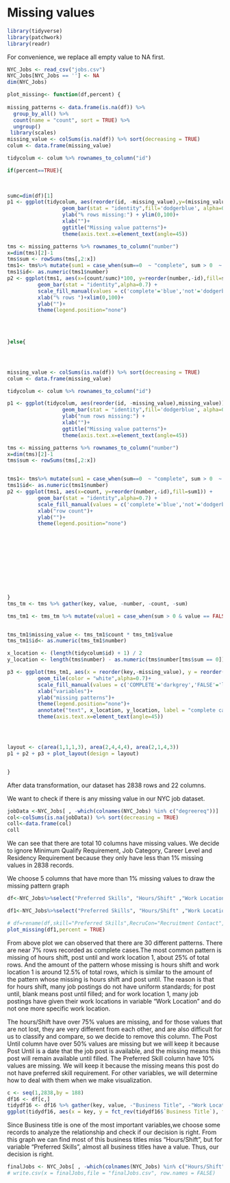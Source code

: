# Missing values
```r
library(tidyverse)
library(patchwork)
library(readr)
```
For convenience, we replace all empty value to NA first.
```r
NYC_Jobs <- read_csv("jobs.csv")
NYC_Jobs[NYC_Jobs == ''] <- NA
dim(NYC_Jobs)
```



```r
plot_missing<- function(df,percent) {
  
missing_patterns <- data.frame(is.na(df)) %>%
  group_by_all() %>%
  count(name = "count", sort = TRUE) %>%
  ungroup() 
 library(scales)
missing_value <- colSums(is.na(df)) %>% sort(decreasing = TRUE)
colum <- data.frame(missing_value)

tidycolum <- colum %>% rownames_to_column("id")

if(percent==TRUE){
  
  

sumc=dim(df)[1]
p1 <- ggplot(tidycolum, aes(reorder(id, -missing_value),y=(missing_value/sumc)*100))+
                  geom_bar(stat = "identity",fill='dodgerblue', alpha=0.7) + 
                  ylab("% rows missing:") + ylim(0,100)+
                  xlab("")+
                  ggtitle("Missing value patterns")+
                  theme(axis.text.x=element_text(angle=45))

tms <- missing_patterns %>% rownames_to_column("number")
x=dim(tms)[2]-1
tms$sum <- rowSums(tms[,2:x])
tms1<- tms%>% mutate(sum1 = case_when(sum==0  ~ "complete", sum > 0  ~ "not"))
tms1$id<- as.numeric(tms1$number)
p2 <- ggplot(tms1, aes(x=(count/sumc)*100, y=reorder(number,-id),fill=sum1)) + 
          geom_bar(stat = "identity",alpha=0.7) + 
          scale_fill_manual(values = c('complete'='blue','not'='dodgerblue'))+
          xlab("% rows ")+xlim(0,100)+
          ylab("")+
          theme(legend.position="none")
          

  
  
}else{




missing_value <- colSums(is.na(df)) %>% sort(decreasing = TRUE)
colum <- data.frame(missing_value)

tidycolum <- colum %>% rownames_to_column("id")

p1 <- ggplot(tidycolum, aes(reorder(id, -missing_value),missing_value))+
                  geom_bar(stat = "identity",fill='dodgerblue', alpha=0.7) + 
                  ylab("num rows missing:") + 
                  xlab("")+
                  ggtitle("Missing value patterns")+
                  theme(axis.text.x=element_text(angle=45))

tms <- missing_patterns %>% rownames_to_column("number")
x=dim(tms)[2]-1
tms$sum <- rowSums(tms[,2:x])


tms1<- tms%>% mutate(sum1 = case_when(sum==0  ~ "complete", sum > 0  ~ "not"))
tms1$id<- as.numeric(tms1$number)
p2 <- ggplot(tms1, aes(x=count, y=reorder(number,-id),fill=sum1)) + 
          geom_bar(stat = "identity",alpha=0.7) + 
          scale_fill_manual(values = c('complete'='blue','not'='dodgerblue'))+
          xlab("row count")+
          ylab("")+
          theme(legend.position="none")
          








 
  
}
tms_tm <- tms %>% gather(key, value, -number, -count, -sum)

tms_tm1 <- tms_tm %>% mutate(value1 = case_when(sum > 0 & value == FALSE ~ "FALSE", sum > 0 & value == TRUE ~ "TRUE", sum == 0 ~ "COMPLETE"))


tms_tm1$missing_value <- tms_tm1$count * tms_tm1$value
tms_tm1$id<- as.numeric(tms_tm1$number)

x_location <- (length(tidycolum$id) + 1) / 2
y_location <- length(tms$number) - as.numeric(tms$number[tms$sum == 0]) + 1

p3 <- ggplot(tms_tm1, aes(x = reorder(key,-missing_value), y = reorder(number,-id), fill = value1)) + 
          geom_tile(color = "white",alpha=0.7)+ 
          scale_fill_manual(values = c('COMPLETE'='darkgrey','FALSE'='lightgrey','TRUE'='mediumpurple'))+
          xlab("variables")+
          ylab("missing patterns")+
          theme(legend.position="none")+
          annotate("text", x_location, y_location, label = "complete cases")+ 
          theme(axis.text.x=element_text(angle=45))




layout <- c(area(1,1,1,3), area(2,4,4,4), area(2,1,4,3))
p1 + p2 + p3 + plot_layout(design = layout) 


}

```
After data transformation, our dataset has 2838 rows and 22 columns.

We want to check if there is any missing value in our NYC job dataset.
```r
jobData <-NYC_Jobs[ , -which(colnames(NYC_Jobs) %in% c("degreereq"))]
col<-colSums(is.na(jobData)) %>% sort(decreasing = TRUE)
coll<-data.frame(col)
coll
```
We can see that there are total 10 columns have missing values. We decide to ignore Minimum Qualify Requirement, Job Category, Career Level and Residency Requirement because they only have less than 1% missing values in 2838 records.


We choose 5 columns that have more than 1% missing values to draw the missing pattern graph

```r
df<-NYC_Jobs%>%select("Preferred Skills", "Hours/Shift" ,"Work Location 1","Post Until", "Full-Time/Part-Time indicator", "Business Title")

df1<-NYC_Jobs%>%select("Preferred Skills", "Hours/Shift" ,"Work Location 1","Post Until", "Full-Time/Part-Time indicator")

# df=rename(df,skill="Preferred Skills",RecruCon="Recruitment Contact", Info="Additional Information", hours="Hours/Shift",loc="Work Location 1",title="Business Title",FTPT="Full-Time/Part-Time indicator")
plot_missing(df1,percent = TRUE)

```
From above plot we can observed that there are 30 different patterns. There are near 7% rows recorded as complete cases.The most common pattern is missing of hours shift, post until and work location 1, about 25% of total rows. And the amount of the pattern whose missing is hours shift and work location 1 is around 12.5% of total rows, which is similar to the amount of the pattern whose missing is hours shift and post until. The reason is that for hours shift, many job postings do not have uniform standards; for post until, blank means post until filled; and for work location 1, many job postings have given their work locations in variable "Work Location" and do not one more specific work location. 


The hours/Shift have over 75% values are missing, and for those values that are not lost, they are very different from each other, and are also difficult for us to classify and compare, so we decide to remove this column.
The Post Until column have over 50% values are missing but we will keep it because Post Until is a date that the job post is available, and the missing means this post will remain available until filled.
The Preferred Skill column have 10% values are missing. We will keep it because the missing means this post do not have preferred skill requirement.
For other variables, we will determine how to deal with them when we make visualization.


```r
c <- seq(1,2838,by = 188)
df16 <- df[c,]
tidydf16 <- df16 %>% gather(key, value, -"Business Title", -"Work Location 1", -"Full-Time/Part-Time indicator") %>% mutate(missing = ifelse(is.na(value), "yes", "no"))
ggplot(tidydf16, aes(x = key, y = fct_rev(tidydf16$`Business Title`), fill = missing)) + geom_tile(color = "white") + scale_fill_viridis_d() + theme_bw()+ylab('Business Title')+xlab("") + scale_fill_manual(values = c('no'='lightgrey','yes'='mediumpurple'))


```

Since Business title is one of the most important variables,we choose some records to analyze the relationship and check if our decision is right. From this graph we can find most of this business titles miss "Hours/Shift", but for variable "Preferred Skills", almost all business titles have a value. Thus, our decision is right.

```r
finalJobs <- NYC_Jobs[ , -which(colnames(NYC_Jobs) %in% c("Hours/Shift" ,"Work Location 1"))]
# write.csv(x = finalJobs,file = "finalJobs.csv", row.names = FALSE)
```

